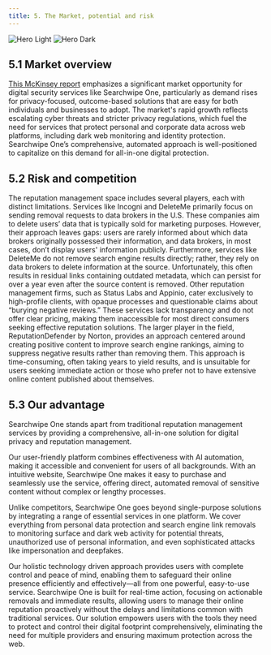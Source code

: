 ```yaml
---
title: 5. The Market, potential and risk
---
```


<img
  className="block dark:hidden"
  src="https://assets.tina.io/487a832a-c6a0-47e2-8e72-888bc4abc2f5/ffd.png"
  alt="Hero Light"
/>
<img
  className="hidden dark:block"
  src="https://assets.tina.io/487a832a-c6a0-47e2-8e72-888bc4abc2f5/ffd.png"
  alt="Hero Dark"
/>



##  5.1 Market overview

<a href="https://www.mckinsey.com/capabilities/risk-and-resilience/our-insights/cybersecurity/new-survey-reveals-2-trillion-dollar-market-opportunity-for-cybersecurity-technology-and-service-providers" target="_blank">This McKinsey report</a> emphasizes a significant market opportunity for digital security services like Searchwipe One, particularly as demand rises for privacy-focused, outcome-based solutions that are easy for both individuals and businesses to adopt. The market's rapid growth reflects escalating cyber threats and stricter privacy regulations, which fuel the need for services that protect personal and corporate data across web platforms, including dark web monitoring and identity protection. Searchwipe One’s comprehensive, automated approach is well-positioned to capitalize on this demand for all-in-one digital protection.



##  5.2 Risk and competition

The reputation management space includes several players, each with distinct limitations. Services like Incogni and DeleteMe primarily focus on sending removal requests to data brokers in the U.S. These companies aim to delete users’ data that is typically sold for marketing purposes. However, their approach leaves gaps: users are rarely informed about which data brokers originally possessed their information, and data brokers, in most cases, don’t display users' information publicly. Furthermore, services like DeleteMe do not remove search engine results directly; rather, they rely on data brokers to delete information at the source. Unfortunately, this often results in residual links containing outdated metadata, which can persist for over a year even after the source content is removed. Other reputation management firms, such as Status Labs and Appinio, cater exclusively to high-profile clients, with opaque processes and questionable claims about “burying negative reviews.” These services lack transparency and do not offer clear pricing, making them inaccessible for most direct consumers seeking effective reputation solutions. The larger player in the field, ReputationDefender by Norton, provides an approach centered around creating positive content to improve search engine rankings, aiming to suppress negative results rather than removing them. This approach is time-consuming, often taking years to yield results, and is unsuitable for users seeking immediate action or those who prefer not to have extensive online content published about themselves.


##  5.3 Our advantage

Searchwipe One stands apart from traditional reputation management services by providing a comprehensive, all-in-one solution for digital privacy and reputation management. 

Our user-friendly platform combines effectiveness with AI automation, making it accessible and convenient for users of all backgrounds. With an intuitive website, Searchwipe One makes it easy to purchase and seamlessly use the service, offering direct, automated removal of sensitive content without complex or lengthy processes. 

Unlike competitors, Searchwipe One goes beyond single-purpose solutions by integrating a range of essential services in one platform. We cover everything from personal data protection and search engine link removals to monitoring surface and dark web activity for potential threats, unauthorized use of personal information, and even sophisticated attacks like impersonation and deepfakes. 

Our holistic technology driven approach provides users with complete control and peace of mind, enabling them to safeguard their online presence efficiently and effectively—all from one powerful, easy-to-use service. Searchwipe One is built for real-time action, focusing on actionable removals and immediate results, allowing users to manage their online reputation proactively without the delays and limitations common with traditional services. Our solution empowers users with the tools they need to protect and control their digital footprint comprehensively, eliminating the need for multiple providers and ensuring maximum protection across the web.
